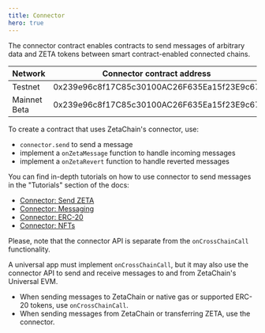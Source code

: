 ```yaml
---
title: Connector
hero: true
---
```


The connector contract enables contracts to send messages of arbitrary data and
ZETA tokens between smart contract-enabled connected chains.

| Network      | Connector contract address                 |
| ------------ | ------------------------------------------ |
| Testnet      | 0x239e96c8f17C85c30100AC26F635Ea15f23E9c67 |
| Mainnet Beta | 0x239e96c8f17C85c30100AC26F635Ea15f23E9c67 |

To create a contract that uses ZetaChain's connector, use:

- `connector.send` to send a message
- implement a `onZetaMessage` function to handle incoming messages
- implement a `onZetaRevert` function to handle reverted messages

You can find in-depth tutorials on how to use connector to send messages in the
"Tutorials" section of the docs:

- [Connector: Send ZETA](/developers/tutorials/zeta)
- [Connector: Messaging](/developers/tutorials/message)
- [Connector: ERC-20](/developers/tutorials/erc20)
- [Connector: NFTs](/developers/tutorials/connector-nft)

Please, note that the connector API is separate from the `onCrossChainCall`
functionality.

A universal app must implement `onCrossChainCall`, but it may also use the
connector API to send and receive messages to and from ZetaChain's Universal
EVM.

- When sending messages to ZetaChain or native gas or supported ERC-20 tokens,
  use `onCrossChainCall`.
- When sending messages from ZetaChain or transferring ZETA, use the connector.
